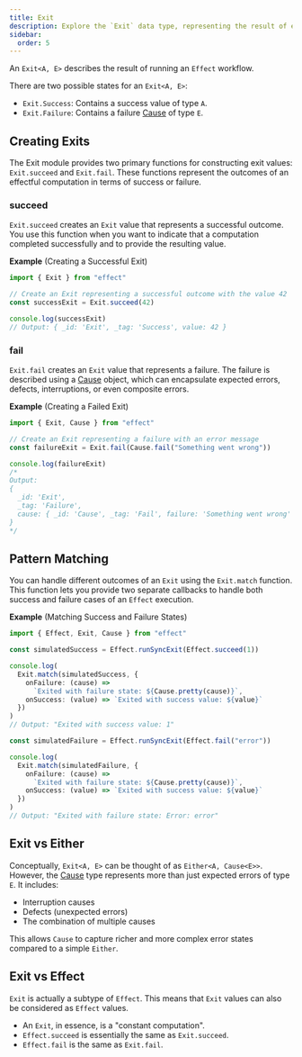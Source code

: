 ```yaml
---
title: Exit
description: Explore the `Exit` data type, representing the result of executing an `Effect` workflow.
sidebar:
  order: 5
---
```


An `Exit<A, E>` describes the result of running an `Effect` workflow.

There are two possible states for an `Exit<A, E>`:

- `Exit.Success`: Contains a success value of type `A`.
- `Exit.Failure`: Contains a failure [Cause](/docs/data-types/cause/) of type `E`.

## Creating Exits

The Exit module provides two primary functions for constructing exit values: `Exit.succeed` and `Exit.fail`. These functions represent the outcomes of an effectful computation in terms of success or failure.

### succeed

`Exit.succeed` creates an `Exit` value that represents a successful outcome. You use this function when you want to indicate that a computation completed successfully and to provide the resulting value.

**Example** (Creating a Successful Exit)

```ts twoslash
import { Exit } from "effect"

// Create an Exit representing a successful outcome with the value 42
const successExit = Exit.succeed(42)

console.log(successExit)
// Output: { _id: 'Exit', _tag: 'Success', value: 42 }
```

### fail

`Exit.fail` creates an `Exit` value that represents a failure. The failure is described using a [Cause](/docs/data-types/cause/) object, which can encapsulate expected errors, defects, interruptions, or even composite errors.

**Example** (Creating a Failed Exit)

```ts twoslash
import { Exit, Cause } from "effect"

// Create an Exit representing a failure with an error message
const failureExit = Exit.fail(Cause.fail("Something went wrong"))

console.log(failureExit)
/*
Output:
{
  _id: 'Exit',
  _tag: 'Failure',
  cause: { _id: 'Cause', _tag: 'Fail', failure: 'Something went wrong' }
}
*/
```

## Pattern Matching

You can handle different outcomes of an `Exit` using the `Exit.match` function.
This function lets you provide two separate callbacks to handle both success and failure cases of an `Effect` execution.

**Example** (Matching Success and Failure States)

```ts twoslash
import { Effect, Exit, Cause } from "effect"

const simulatedSuccess = Effect.runSyncExit(Effect.succeed(1))

console.log(
  Exit.match(simulatedSuccess, {
    onFailure: (cause) =>
      `Exited with failure state: ${Cause.pretty(cause)}`,
    onSuccess: (value) => `Exited with success value: ${value}`
  })
)
// Output: "Exited with success value: 1"

const simulatedFailure = Effect.runSyncExit(Effect.fail("error"))

console.log(
  Exit.match(simulatedFailure, {
    onFailure: (cause) =>
      `Exited with failure state: ${Cause.pretty(cause)}`,
    onSuccess: (value) => `Exited with success value: ${value}`
  })
)
// Output: "Exited with failure state: Error: error"
```

## Exit vs Either

Conceptually, `Exit<A, E>` can be thought of as `Either<A, Cause<E>>`. However, the [Cause](/docs/data-types/cause/) type represents more than just expected errors of type `E`. It includes:

- Interruption causes
- Defects (unexpected errors)
- The combination of multiple causes

This allows `Cause` to capture richer and more complex error states compared to a simple `Either`.

## Exit vs Effect

`Exit` is actually a subtype of `Effect`. This means that `Exit` values can also be considered as `Effect` values.

- An `Exit`, in essence, is a "constant computation".
- `Effect.succeed` is essentially the same as `Exit.succeed`.
- `Effect.fail` is the same as `Exit.fail`.
